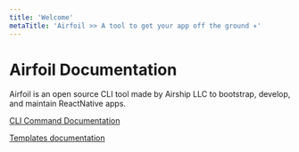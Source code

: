 ```yaml
---
title: 'Welcome'
metaTitle: 'Airfoil >> A tool to get your app off the ground ✈︎'
---
```


# Airfoil Documentation

Airfoil is an open source CLI tool made by Airship LLC to bootstrap, develop, and
maintain ReactNative apps.

<p>
  <a class="btn btn-primary" href="/commands">
    CLI Command Documentation
  </a>
</p>
<p>
  <a class="btn btn-primary" href="/templates">
    Templates documentation
  </a>
</p>
